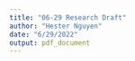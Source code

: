 ```yaml
---
title: "06-29 Research Draft"
author: "Hester Nguyen"
date: "6/29/2022"
output: pdf_document
---
```


```r


```



```r




```




```r



```


